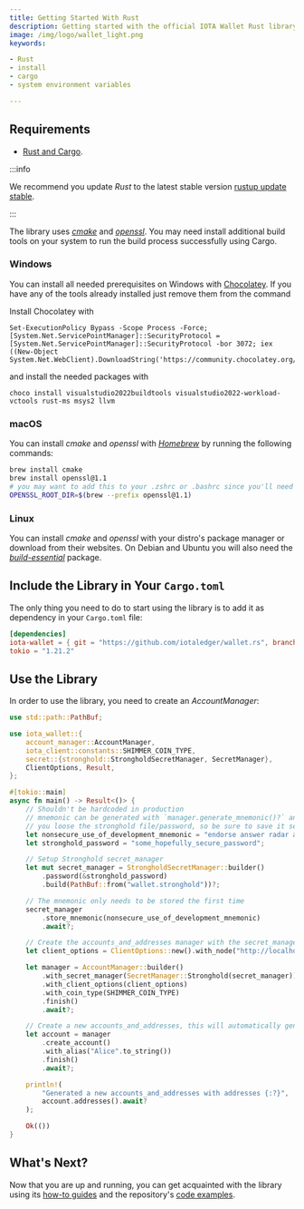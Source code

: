 ```yaml
---
title: Getting Started With Rust
description: Getting started with the official IOTA Wallet Rust library.
image: /img/logo/wallet_light.png
keywords:

- Rust
- install
- cargo
- system environment variables

---
```


<WarningPasswordStorage/>

## Requirements

* [Rust and Cargo](https://doc.rust-lang.org/cargo/getting-started/installation.html).

:::info

We recommend you update _Rust_ to the latest stable
version [rustup update stable](https://github.com/rust-lang/rustup.rs#keeping-rust-up-to-date).

:::

The library uses [_cmake_](https://cmake.org/documentation/) and [_openssl_](https://www.openssl.org/docs/). You may
need install additional build tools on your system to run the build process successfully using Cargo.

### Windows

You can install all needed prerequisites on Windows with [Chocolatey](https://community.chocolatey.org/packages?q=msys). If you have any of the tools already installed just remove them from the command

Install Chocolatey with 
```
Set-ExecutionPolicy Bypass -Scope Process -Force; [System.Net.ServicePointManager]::SecurityProtocol = [System.Net.ServicePointManager]::SecurityProtocol -bor 3072; iex ((New-Object System.Net.WebClient).DownloadString('https://community.chocolatey.org/install.ps1'))
```
and install the needed packages with
```
choco install visualstudio2022buildtools visualstudio2022-workload-vctools rust-ms msys2 llvm
```

### macOS

You can install _cmake_ and _openssl_ with [_Homebrew_](https://docs.brew.sh/) by running the following commands:

```bash
brew install cmake
brew install openssl@1.1
# you may want to add this to your .zshrc or .bashrc since you'll need it to compile the crate
OPENSSL_ROOT_DIR=$(brew --prefix openssl@1.1)
```

### Linux

You can install _cmake_ and _openssl_ with your distro's package manager or download from their websites. On Debian and
Ubuntu you will also need the [_build-essential_](https://packages.debian.org/sid/build-essential) package.

## Include the Library in Your `Cargo.toml`

The only thing you need to do to start using the library is to add it as dependency in your `Cargo.toml` file:

```toml {2}
[dependencies]
iota-wallet = { git = "https://github.com/iotaledger/wallet.rs", branch = "develop" }
tokio = "1.21.2"
```

## Use the Library

In order to use the library, you need to create an _AccountManager_:

```rust
use std::path::PathBuf;

use iota_wallet::{
    account_manager::AccountManager,
    iota_client::constants::SHIMMER_COIN_TYPE,
    secret::{stronghold::StrongholdSecretManager, SecretManager},
    ClientOptions, Result,
};

#[tokio::main]
async fn main() -> Result<()> {
    // Shouldn't be hardcoded in production
    // mnemonic can be generated with `manager.generate_mnemonic()?` and will be the only way to recover your funds if
    // you loose the stronghold file/password, so be sure to save it securely
    let nonsecure_use_of_development_mnemonic = "endorse answer radar about source reunion marriage tag sausage weekend frost daring base attack because joke dream slender leisure group reason prepare broken river".to_string();
    let stronghold_password = "some_hopefully_secure_password";

    // Setup Stronghold secret_manager
    let mut secret_manager = StrongholdSecretManager::builder()
        .password(&stronghold_password)
        .build(PathBuf::from("wallet.stronghold"))?;

    // The mnemonic only needs to be stored the first time
    secret_manager
        .store_mnemonic(nonsecure_use_of_development_mnemonic)
        .await?;

    // Create the accounts_and_addresses manager with the secret_manager and client options
    let client_options = ClientOptions::new().with_node("http://localhost:14265")?;

    let manager = AccountManager::builder()
        .with_secret_manager(SecretManager::Stronghold(secret_manager))
        .with_client_options(client_options)
        .with_coin_type(SHIMMER_COIN_TYPE)
        .finish()
        .await?;

    // Create a new accounts_and_addresses, this will automatically generate an address
    let account = manager
        .create_account()
        .with_alias("Alice".to_string())
        .finish()
        .await?;

    println!(
        "Generated a new accounts_and_addresses with addresses {:?}",
        account.addresses().await?
    );

    Ok(())
}
```

## What's Next?

Now that you are up and running, you can get acquainted with the library using
its [how-to guides](../how_tos/run_how_tos.mdx) and the
repository's [code examples](https://github.com/iotaledger/wallet.rs/tree/develop/wallet/examples).
